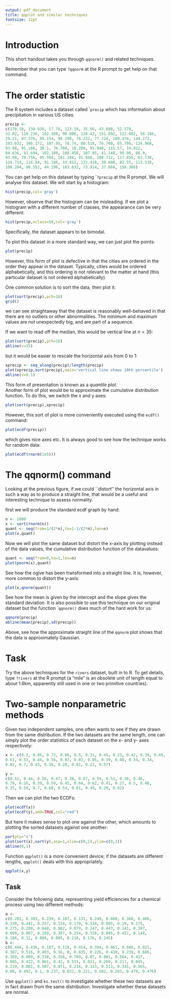 ```yaml
---
output: pdf_document
title: qqplot and similar techniques
fontsize: 12pt
---
```



# Introduction

This short handout takes you through `qqnorm()` and related techniques.

Remember that you can type `?qqnorm` at the R prompt to get help
on that command.


# The order statistic

The R system includes a dataset called ``precip` which has information
about precipitation in various US cities.

```r
precip <- 
c(170.18, 138.938, 17.78, 123.19, 35.56, 43.688, 52.578, 
33.02, 110.236, 102.108, 98.806, 138.43, 151.892, 122.682, 58.166, 
29.21, 87.376, 89.154, 98.298, 78.232, 77.724, 109.474, 144.272, 
103.632, 106.172, 107.95, 78.74, 80.518, 76.708, 65.786, 124.968, 
93.98, 91.186, 38.1, 76.708, 18.288, 91.948, 115.57, 19.812, 
84.836, 91.694, 102.108, 108.458, 107.95, 41.148, 99.06, 88.9, 
93.98, 79.756, 95.504, 101.346, 91.948, 108.712, 117.856, 62.738, 
124.714, 116.84, 91.186, 19.812, 122.428, 38.608, 82.55, 113.538, 
108.204, 98.552, 44.196, 103.632, 73.914, 37.084, 150.368)
```

You can get help on this dataset by typing ``?precip` at the R
prompt.  We will analyse this dataset.  We will start by a histogram:


```r
hist(precip,col='gray')
```

However, observe that the histogram can be misleading.  If we plot a
histogram with a different number of classes, the appearance can be
very different:

```r
hist(precip,nclass=50,col='gray')
```

Specifically, the dataset appears to be bimodal.

To plot this dataset in a more standard way, we can just plot the points:

```r
plot(precip)
```

However, this form of plot is defective in that the cities are ordered
in the order they appear in the dataset.  Typically, cities would be
ordered alphabetically, and this ordering is not relevant to the
matter at hand (this particular dataset is not ordered
alphabetically).

One common solution is to sort the data, then plot it:

```r
plot(sort(precip),pch=16)
grid()
```

we can see straightaway that the dataset is reasonably well-behaved in
that there are no outliers or other abnormalities.  The minimum and
maximum values are not unexpectedly big, and are part of a sequence.

If we want to read off the median, this would be vertical line at $n=35$:


```r
plot(sort(precip),pch=16)
abline(v=35)
```

but it would be easier to rescale the horizontal axis from 0 to 1:

```r
xprecip <- seq_along(precip)/length(precip)
plot(xprecip,sort(precip),main='vertical line shows 10th percentile')
abline(v=0.1)
```

This form of presentation is known as a *quantile plot*.  
Another form of plot would be to approximate the cumulative
distribution function.  To do this, we switch the x and y axes:


```r
plot(sort(precip),xprecip)
```

However, this sort of plot is more conveniently executed using the
`ecdf()` command:

```r
plot(ecdf(precip))
```

which gives nice axes etc.  It is always good to see how the technique
works for random data:

```r
plot(ecdf(rnorm(1e5)))
```

# The qqnorm()  command


Looking at the previous figure, if we could ``distort'' the horizontal
axis in such a way as to produce a straight line, that would be a
useful and interesting technique to assess normality.

first we will produce the standard ecdf graph by hand:

```r
n <- 1000
x <- sort(rnorm(n))
quant <- seq(from=1/(2*n),to=1-1/(2*n),len=n)
plot(x,quant)
```

Now we will plot the same dataset but distort the x-axis by plotting
instead of the data values, the cumulative distribution function of
the datavalues:

```r
quant <- seq(from=0,to=1,len=n)
plot(pnorm(x),quant)
```


See how the ogive has been transformed into a straight line.  It is,
however, more common to distort the y-axis:


```r
plot(x,qnorm(quant))
```

See how the mean is given by the intercept and the slope gives the
standard deviation.  It is also possible to use this technique on our
original dataset but the function ``qqnorm()` does much of the hard
work for us:

```r
qqnorm(precip)
abline(mean(precip),sd(precip))
```

Above, see how the approximate straight line of the `qqnorm` plot
shows that the data is approximately Gaussian.


# Task

Try the above techniques for the `rivers` dataset, built in to R.  To
get details, type `?rivers` at the R prompt (a "mile" is an obsolete
unit of length equal to about 1.6km, apparently still used in one or
two primitive countries).

# Two-sample nonparametric methods

Given two independent samples, one often wants to see if they are
drawn from the same distribution.  If the two datasets are the same
length, one can simply plot the order statistics of each dataset on
the x- and y- axes respectively:

```r
x <- c(0.2, 0.06, 0.73, 0.06, 0.5, 0.31, 0.45, 0.23, 0.42, 0.39, 0.49, 
0.61, 0.53, 0.44, 0.56, 0.07, 0.03, 0.05, 0.39, 0.48, 0.34, 0.34, 
0.02, 0.7, 0.43, 0.38, 0.28, 0.62, 0.22, 0.57)

y <- 
c(0.52, 0.44, 0.56, 0.47, 0.38, 0.67, 0.59, 0.53, 0.36, 0.46, 
0.79, 0.16, 0.39, 0.59, 0.45, 0.64, 0.62, 0.41, 0.27, 0.5, 0.46, 
0.35, 0.58, 0.7, 0.68, 0.54, 0.61, 0.49, 0.29, 0.62)
```

Then we can plot the two ECDFs:


```r
plot(ecdf(x))
plot(ecdf(y),add=TRUE,col="red")
```

But here it makes sense to plot one against the other, which amounts
to plotting the sorted datasets against one another:

```r
par(pty="s")
plot(sort(x),sort(y),asp=1,xlim=c(0,1),ylim=c(0,1))
abline(0,1)
```

Function `qqplot()` is a more convenient device; if the datasets are
different lengths, `qqplot()` deals with this appropriately.

```r
qqplot(x,y)
```


## Task 

Consider the following data, representing yield efficiencies for a
chemical process using two different methods:

```r
a <-
c(0.282, 0.303, 0.239, 0.187, 0.131, 0.249, 0.088, 0.368, 0.406, 
0.339, 0.441, 0.257, 0.124, 0.179, 0.334, 0.095, 0.19, 0.175, 
0.275, 0.208, 0.048, 0.082, 0.079, 0.247, 0.443, 0.141, 0.387, 
0.069, 0.067, 0.109, 0.387, 0.254, 0.328, 0.095, 0.452, 0.148, 
0.186, 0.12, 0.088, 0.085, 0.218, 0.176, 0.245)
b <-
c(0.444, 0.436, 0.107, 0.118, 0.414, 0.394, 0.061, 0.608, 0.025, 
0.387, 0.516, 0.403, 0.16, 0, 0.835, 0.226, 0.438, 0.239, 0.686, 
0.169, 0.009, 0.338, 0.356, 0.769, 0.87, 0.001, 0.564, 0.437, 
0.885, 0.422, 0.061, 0.42, 0.515, 0.022, 0.269, 0.211, 0.045, 
0.219, 0.061, 0.507, 0.071, 0.216, 0.333, 0.513, 0.335, 0.565, 
0.08, 0.492, 0.1, 0.237, 0.022, 0.221, 0.502, 0.263, 0.479, 0.476)
```

Use `qqplot()` and `ks.test()` to investigate whether these two
datasets are in fact drawn from the same distribution.  Investigate
whether these datasets are normal.
